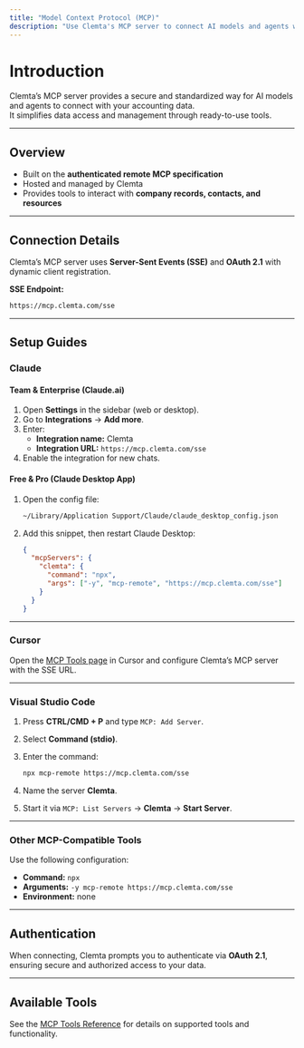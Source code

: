 ```yaml
---
title: "Model Context Protocol (MCP)"
description: "Use Clemta's MCP server to connect AI models and agents with your accounting data."
---
```


# Introduction

Clemta’s MCP server provides a secure and standardized way for AI models and agents to connect with your accounting data.  
It simplifies data access and management through ready-to-use tools.

---

## Overview

- Built on the **authenticated remote MCP specification**
- Hosted and managed by Clemta
- Provides tools to interact with **company records, contacts, and resources**

---

## Connection Details

Clemta’s MCP server uses **Server-Sent Events (SSE)** and **OAuth 2.1** with dynamic client registration.

**SSE Endpoint:**

```bash
https://mcp.clemta.com/sse
```

---

## Setup Guides

### Claude

#### Team & Enterprise (Claude.ai)

1. Open **Settings** in the sidebar (web or desktop).
2. Go to **Integrations** → **Add more**.
3. Enter:
   - **Integration name:** Clemta
   - **Integration URL:** `https://mcp.clemta.com/sse`
4. Enable the integration for new chats.

#### Free & Pro (Claude Desktop App)

1. Open the config file:

   ```bash
   ~/Library/Application Support/Claude/claude_desktop_config.json
   ```

2. Add this snippet, then restart Claude Desktop:

   ```json
   {
     "mcpServers": {
       "clemta": {
         "command": "npx",
         "args": ["-y", "mcp-remote", "https://mcp.clemta.com/sse"]
       }
     }
   }
   ```

---

### Cursor

Open the [MCP Tools page](https://docs.cursor.com/en/welcome) in Cursor and configure Clemta’s MCP server with the SSE URL.

---

### Visual Studio Code

1. Press **CTRL/CMD + P** and type `MCP: Add Server`.
2. Select **Command (stdio)**.
3. Enter the command:

   ```bash
   npx mcp-remote https://mcp.clemta.com/sse
   ```

4. Name the server **Clemta**.
5. Start it via `MCP: List Servers` → **Clemta** → **Start Server**.

---

### Other MCP-Compatible Tools

Use the following configuration:

- **Command:** `npx`
- **Arguments:** `-y mcp-remote https://mcp.clemta.com/sse`
- **Environment:** none

---

## Authentication

When connecting, Clemta prompts you to authenticate via **OAuth 2.1**, ensuring secure and authorized access to your data.

---

## Available Tools

See the [MCP Tools Reference](/mcp-tools) for details on supported tools and functionality.
